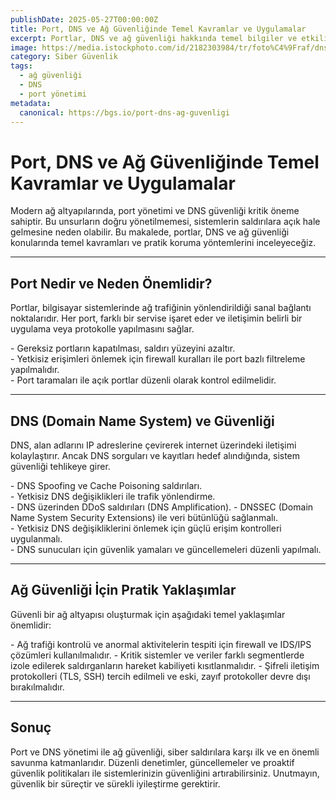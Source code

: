 ```yaml
---
publishDate: 2025-05-27T00:00:00Z
title: Port, DNS ve Ağ Güvenliğinde Temel Kavramlar ve Uygulamalar
excerpt: Portlar, DNS ve ağ güvenliği hakkında temel bilgiler ve etkili koruma yöntemleri.
image: https://media.istockphoto.com/id/2182303984/tr/foto%C4%9Fraf/dns-domain-name-system-and-web-server-network-system-concept-a-person-uses-a-laptop-with.jpg?s=612x612&w=0&k=20&c=-VSe7kIvEuRKvvaFkMOFts0GOiYQPBSkxqCDAFBnLPc=
category: Siber Güvenlik
tags:
  - ağ güvenliği
  - DNS
  - port yönetimi
metadata:
  canonical: https://bgs.io/port-dns-ag-guvenligi
---
```



# Port, DNS ve Ağ Güvenliğinde Temel Kavramlar ve Uygulamalar

Modern ağ altyapılarında, port yönetimi ve DNS güvenliği kritik öneme sahiptir. Bu unsurların doğru yönetilmemesi, sistemlerin saldırılara açık hale gelmesine neden olabilir. Bu makalede, portlar, DNS ve ağ güvenliği konularında temel kavramları ve pratik koruma yöntemlerini inceleyeceğiz.

---

## Port Nedir ve Neden Önemlidir?

Portlar, bilgisayar sistemlerinde ağ trafiğinin yönlendirildiği sanal bağlantı noktalarıdır. Her port, farklı bir servise işaret eder ve iletişimin belirli bir uygulama veya protokolle yapılmasını sağlar.

<DListItem dt="Port Yönetimi Önemi">
  - Gereksiz portların kapatılması, saldırı yüzeyini azaltır.<br />
  - Yetkisiz erişimleri önlemek için firewall kuralları ile port bazlı filtreleme yapılmalıdır.<br />
  - Port taramaları ile açık portlar düzenli olarak kontrol edilmelidir.
</DListItem>

---

## DNS (Domain Name System) ve Güvenliği

DNS, alan adlarını IP adreslerine çevirerek internet üzerindeki iletişimi kolaylaştırır. Ancak DNS sorguları ve kayıtları hedef alındığında, sistem güvenliği tehlikeye girer.

<DListItem dt="DNS Güvenlik Riskleri">
  - DNS Spoofing ve Cache Poisoning saldırıları.<br />
  - Yetkisiz DNS değişiklikleri ile trafik yönlendirme.<br />
  - DNS üzerinden DDoS saldırıları (DNS Amplification).
</DListItem>

<DListItem dt="DNS Güvenliği Önlemleri">
  - DNSSEC (Domain Name System Security Extensions) ile veri bütünlüğü sağlanmalı.<br />
  - Yetkisiz DNS değişikliklerini önlemek için güçlü erişim kontrolleri uygulanmalı.<br />
  - DNS sunucuları için güvenlik yamaları ve güncellemeleri düzenli yapılmalı.
</DListItem>

---

## Ağ Güvenliği İçin Pratik Yaklaşımlar

Güvenli bir ağ altyapısı oluşturmak için aşağıdaki temel yaklaşımlar önemlidir:

<DListItem dt="Firewall ve IDS/IPS Kullanımı">
  - Ağ trafiği kontrolü ve anormal aktivitelerin tespiti için firewall ve IDS/IPS çözümleri kullanılmalıdır.
</DListItem>

<DListItem dt="Ağ Segmentasyonu">
  - Kritik sistemler ve veriler farklı segmentlerde izole edilerek saldırganların hareket kabiliyeti kısıtlanmalıdır.
</DListItem>

<DListItem dt="Güvenli Protokoller">
  - Şifreli iletişim protokolleri (TLS, SSH) tercih edilmeli ve eski, zayıf protokoller devre dışı bırakılmalıdır.
</DListItem>

---

## Sonuç

Port ve DNS yönetimi ile ağ güvenliği, siber saldırılara karşı ilk ve en önemli savunma katmanlarıdır. Düzenli denetimler, güncellemeler ve proaktif güvenlik politikaları ile sistemlerinizin güvenliğini artırabilirsiniz. Unutmayın, güvenlik bir süreçtir ve sürekli iyileştirme gerektirir.
